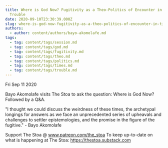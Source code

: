 ```yaml
---
title: Where is God Now? Fugitivity as a Theo-Politics of Encounter in Times of
  Trouble
date: 2020-09-10T23:30:39.000Z
slug: where-is-god-now-fugitivity-as-a-theo-politics-of-encounter-in-times-of-trouble
authors:
  - author: content/authors/bayo-akomolafe.md
tags:
  - tag: content/tags/session.md
  - tag: content/tags/god.md
  - tag: content/tags/fugitivity.md
  - tag: content/tags/theo.md
  - tag: content/tags/politics.md
  - tag: content/tags/times.md
  - tag: content/tags/trouble.md
---
```






Fri Sep 11 2020

Bayo Akomolafe visits The Stoa to ask the question: Where is God Now? Followed by a Q&A.

"I thought we could discuss the weirdness of these times, the archetypal longings for answers as we face an unprecedented series of upheavals and challenges to settler epistemologies, and the promise in the figure of the fugitive." - Bayo Akomolafe

Support The Stoa @ www.patreon.com/the_stoa
To keep up-to-date on what is happening at The Stoa: https://thestoa.substack.com


